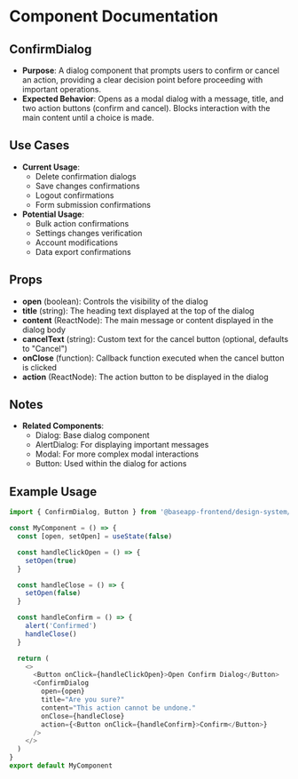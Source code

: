 
<Meta title="@baseapp-frontend | designSystem/Dialogs/ConfirmDialog" />

# Component Documentation

## ConfirmDialog

- **Purpose**: A dialog component that prompts users to confirm or cancel an action, providing a clear decision point before proceeding with important operations.
- **Expected Behavior**: Opens as a modal dialog with a message, title, and two action buttons (confirm and cancel). Blocks interaction with the main content until a choice is made.

## Use Cases

- **Current Usage**:
  - Delete confirmation dialogs
  - Save changes confirmations
  - Logout confirmations
  - Form submission confirmations
- **Potential Usage**:
  - Bulk action confirmations
  - Settings changes verification
  - Account modifications
  - Data export confirmations

## Props

- **open** (boolean): Controls the visibility of the dialog
- **title** (string): The heading text displayed at the top of the dialog
- **content** (ReactNode): The main message or content displayed in the dialog body
- **cancelText** (string): Custom text for the cancel button (optional, defaults to "Cancel")
- **onClose** (function): Callback function executed when the cancel button is clicked
- **action** (ReactNode): The action button to be displayed in the dialog

## Notes

- **Related Components**:
  - Dialog: Base dialog component
  - AlertDialog: For displaying important messages
  - Modal: For more complex modal interactions
  - Button: Used within the dialog for actions

## Example Usage

```javascript
import { ConfirmDialog, Button } from '@baseapp-frontend/design-system/web'

const MyComponent = () => {
  const [open, setOpen] = useState(false)

  const handleClickOpen = () => {
    setOpen(true)
  }

  const handleClose = () => {
    setOpen(false)
  }

  const handleConfirm = () => {
    alert('Confirmed')
    handleClose()
  }

  return (
    <>
      <Button onClick={handleClickOpen}>Open Confirm Dialog</Button>
      <ConfirmDialog
        open={open}
        title="Are you sure?"
        content="This action cannot be undone."
        onClose={handleClose}
        action={<Button onClick={handleConfirm}>Confirm</Button>}
      />
    </>
  )
}
export default MyComponent
```
